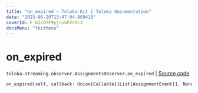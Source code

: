 ```yaml
---
title: "on_expired — Toloka-Kit | Toloka documentation"
date: "2023-06-20T13:47:04.969418"
coverId: F_bIcOYF9yjrxkPZrXc3
docsMenu: "tkitMenu"
---
```


# on_expired

`toloka.streaming.observer.AssignmentsObserver.on_expired` | [Source code](https://github.com/Toloka/toloka-kit/blob/v1.2.0/src/streaming/observer.py#L409)

```python
on_expired(self, callback: Union[Callable[[List[AssignmentEvent]], None], Callable[[List[AssignmentEvent]], Awaitable[None]]])
```